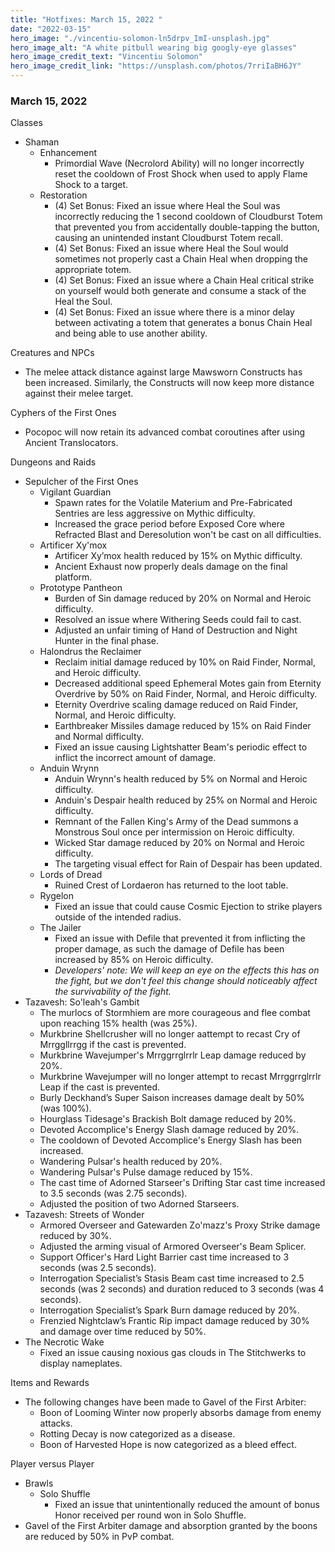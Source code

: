 ```yaml
---
title: "Hotfixes: March 15, 2022 "
date: "2022-03-15"
hero_image: "./vincentiu-solomon-ln5drpv_ImI-unsplash.jpg"
hero_image_alt: "A white pitbull wearing big googly-eye glasses"
hero_image_credit_text: "Vincentiu Solomon"
hero_image_credit_link: "https://unsplash.com/photos/7rriIaBH6JY"
---
```


### March 15, 2022

Classes

- Shaman
  - Enhancement
    - Primordial Wave (Necrolord Ability) will no longer incorrectly reset the cooldown of Frost Shock when used to apply Flame Shock to a target.
  - Restoration
    - (4) Set Bonus: Fixed an issue where Heal the Soul was incorrectly reducing the 1 second cooldown of Cloudburst Totem that prevented you from accidentally double-tapping the button, causing an unintended instant Cloudburst Totem recall.
    - (4) Set Bonus: Fixed an issue where Heal the Soul would sometimes not properly cast a Chain Heal when dropping the appropriate totem.
    - (4) Set Bonus: Fixed an issue where a Chain Heal critical strike on yourself would both generate and consume a stack of the Heal the Soul.
    - (4) Set Bonus: Fixed an issue where there is a minor delay between activating a totem that generates a bonus Chain Heal and being able to use another ability.

Creatures and NPCs

- The melee attack distance against large Mawsworn Constructs has been increased. Similarly, the Constructs will now keep more distance against their melee target.

Cyphers of the First Ones

- Pocopoc will now retain its advanced combat coroutines after using Ancient Translocators.

Dungeons and Raids

- Sepulcher of the First Ones
  - Vigilant Guardian
    - Spawn rates for the Volatile Materium and Pre-Fabricated Sentries are less aggressive on Mythic difficulty.
    - Increased the grace period before Exposed Core where Refracted Blast and Deresolution won't be cast on all difficulties.
  - Artificer Xy'mox
    - Artificer Xy’mox health reduced by 15% on Mythic difficulty.
    - Ancient Exhaust now properly deals damage on the final platform.
  - Prototype Pantheon
    - Burden of Sin damage reduced by 20% on Normal and Heroic difficulty.
    - Resolved an issue where Withering Seeds could fail to cast.
    - Adjusted an unfair timing of Hand of Destruction and Night Hunter in the final phase.
  - Halondrus the Reclaimer
    - Reclaim initial damage reduced by 10% on Raid Finder, Normal, and Heroic difficulty.
    - Decreased additional speed Ephemeral Motes gain from Eternity Overdrive by 50% on Raid Finder, Normal, and Heroic difficulty.
    - Eternity Overdrive scaling damage reduced on Raid Finder, Normal, and Heroic difficulty.
    - Earthbreaker Missiles damage reduced by 15% on Raid Finder and Normal difficulty.
    - Fixed an issue causing Lightshatter Beam's periodic effect to inflict the incorrect amount of damage.
  - Anduin Wrynn
    - Anduin Wrynn's health reduced by 5% on Normal and Heroic difficulty.
    - Anduin's Despair health reduced by 25% on Normal and Heroic difficulty.
    - Remnant of the Fallen King's Army of the Dead summons a Monstrous Soul once per intermission on Heroic difficulty.
    - Wicked Star damage reduced by 20% on Normal and Heroic difficulty.
    - The targeting visual effect for Rain of Despair has been updated.
  - Lords of Dread
    - Ruined Crest of Lordaeron has returned to the loot table.
  - Rygelon
    - Fixed an issue that could cause Cosmic Ejection to strike players outside of the intended radius.
  - The Jailer
    - Fixed an issue with Defile that prevented it from inflicting the proper damage, as such the damage of Defile has been increased by 85% on Heroic difficulty.
    - _Developers' note: We will keep an eye on the effects this has on the fight, but we don't feel this change should noticeably affect the survivability of the fight._
- Tazavesh: So'leah's Gambit
  - The murlocs of Stormhiem are more courageous and flee combat upon reaching 15% health (was 25%).
  - Murkbrine Shellcrusher will no longer aattempt to recast Cry of Mrrggllrrgg if the cast is prevented.
  - Murkbrine Wavejumper's Mrrggrrglrrlr Leap damage reduced by 20%.
  - Murkbrine Wavejumper will no longer attempt to recast Mrrggrrglrrlr Leap if the cast is prevented.
  - Burly Deckhand’s Super Saison increases damage dealt by 50% (was 100%).
  - Hourglass Tidesage's Brackish Bolt damage reduced by 20%.
  - Devoted Accomplice's Energy Slash damage reduced by 20%.
  - The cooldown of Devoted Accomplice's Energy Slash has been increased.
  - Wandering Pulsar's health reduced by 20%.
  - Wandering Pulsar's Pulse damage reduced by 15%.
  - The cast time of Adorned Starseer's Drifting Star cast time increased to 3.5 seconds (was 2.75 seconds).
  - Adjusted the position of two Adorned Starseers.
- Tazavesh: Streets of Wonder
  - Armored Overseer and Gatewarden Zo'mazz's Proxy Strike damage reduced by 30%.
  - Adjusted the arming visual of Armored Overseer's Beam Splicer.
  - Support Officer's Hard Light Barrier cast time increased to 3 seconds (was 2.5 seconds).
  - Interrogation Specialist’s Stasis Beam cast time increased to 2.5 seconds (was 2 seconds) and duration reduced to 3 seconds (was 4 seconds).
  - Interrogation Specialist’s Spark Burn damage reduced by 20%.
  - Frenzied Nightclaw’s Frantic Rip impact damage reduced by 30% and damage over time reduced by 50%.
- The Necrotic Wake
  - Fixed an issue causing noxious gas clouds in The Stitchwerks to display nameplates.

Items and Rewards

- The following changes have been made to Gavel of the First Arbiter:
  - Boon of Looming Winter now properly absorbs damage from enemy attacks.
  - Rotting Decay is now categorized as a disease.
  - Boon of Harvested Hope is now categorized as a bleed effect.

Player versus Player

- Brawls
  - Solo Shuffle
    - Fixed an issue that unintentionally reduced the amount of bonus Honor received per round won in Solo Shuffle.
- Gavel of the First Arbiter damage and absorption granted by the boons are reduced by 50% in PvP combat.
